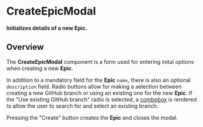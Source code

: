 
<Meta title="Epics/CreateEpicModal/Intro" />

# CreateEpicModal

**Initializes details of a new Epic.**

## Overview

The **CreateEpicModal** component is a form used for entering inital options
when creating a new **Epic**.

In addition to a mandatory field for the **Epic** `name`, there is also an
optional `description` field. Radio buttons allow for making a selection between
creating a new GitHub branch or using an existing one for the new **Epic**. If
the "Use existing GitHub branch" radio is selected, a
[combobox](https://react.lightningdesignsystem.com/components/comboboxes/) is
rendered to allow the user to search for and select an existing branch.

Pressing the "Create" button creates the **Epic** and closes the modal.
